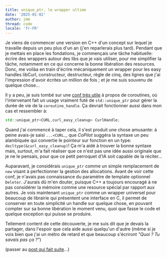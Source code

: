 ```yaml
---
title: unique_ptr, le wrapper ultime
date: '2025-01-02'
author: jmm
thread: code
locale: 'fr-FR'
---
```


Je viens de commencer une version en C++ d'un concept sur lequel je 
travaille depuis un peu plus d'un an (j'en reparlerais plus tard). 
Pendant que je mettais en place les fondations, je commençais une
tâche habituelle: écrire des wrappers autour des libs que je vais
utiliser, pour me simplifier la tâche, notamment en ce qui concerne
la bonne libération des resources. Donc, me voilàa en train d'écrire
mécaniquement un wrapper pour les easy handles libCurl, constructeur,
destructeur, règle de cinq, des lignes que j'ai l'impression d'avoir
écrites un million de fois ; et je me suis souvenu de quelque chose...

Il y a peu, je suis tombé sur une [conf très utile](https://www.youtube.com/watch?v=Npiw4cYElng)
à propos de coroutines, où l'intervenant fait un usage vraiment futé
de `std::unique_ptr` pour gérer la durée de vie de la `coroutine_handle`.
Ça devrait fonctionner aussi dans mon cas et ressembler à:

```cpp
std::unique_ptr<CURL,curl_easy_cleanup> CurlHandle;
```

Quand j'ai commencé à taper cela, il s'est produit une chose amusante:
à peine avais-je saisi `...<CURL,`, que _CoPilot_ suggéra la syntaxe un peu
alambiquée qui convertie le pointeur sur fonction en un type: `decltype(&curl_easy_cleanup)`! 
Ça m'a aidé à trouver la bonne syntaxe mais, surtout, m'a fait réaliser
que ce n'est pas une idée aussi originale que je ne le pensais, pour que
ce petit perroquet d'IA soit capable de la réciter...

Auparavant, je considérais `unique_ptr` comme un simple remplacement
de `new` visant à perfectionner la gestion des allocations. Avant de voir
cette conf, je n'avais pas connaissance du paramètre de template optionnel
`Deleter`. J'aurais dû m'en douter, puisque C++ a toujours encouragé à
ne pas considérer la mémoire comme une resource spécial par rapport aux
autres. Je vois maintenant `unique_ptr` comme un wrapper universel
pour beaucoup de librairie qui présentent une interface en C, il permet
de conserver en toute simplicité un handle sur quelque chose, en pouvant
compter sur sa bonne libération le moment venu, quoi que fasse le code et
quelque exception qui puisse se produire.

Tellement content de cette découverte, je me suis dit que je devais la
partager, dans l'espoir que cela aide aussi quelqu'un d'autre (même si
je vois bien que j'ai un métro de retard et que beaucoup s'écriront
_"Quoi ? Tu savais pas ça ?"_)


(passer au [post qui fait suite](/posts/20250115-not-so-fast)...)
